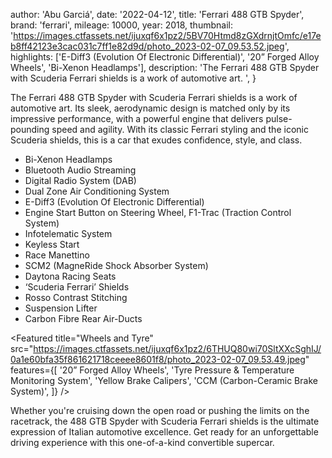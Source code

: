 
  author: 'Abu Garciá',
  date: '2022-04-12',
  title: 'Ferrari 488 GTB Spyder',
  brand: 'ferrari',
  mileage: 10000,
  year: 2018,
  thumbnail: 'https://images.ctfassets.net/ijuxqf6x1pz2/5BV70Htmd8zGXdrnjtOmfc/e17eb8ff42123e3cac031c7ff1e82d9d/photo_2023-02-07_09.53.52.jpeg',
  highlights: ['E-Diff3 (Evolution Of Electronic Differential)', '20” Forged Alloy Wheels', 'Bi-Xenon Headlamps'],
  description:
    'The Ferrari 488 GTB Spyder with Scuderia Ferrari shields is a work of automotive art. ',
}


The Ferrari 488 GTB Spyder with Scuderia Ferrari shields is a work of automotive art.
Its sleek, aerodynamic design is matched only by its impressive performance, with a powerful engine that delivers pulse-pounding speed and agility.
With its classic Ferrari styling and the iconic Scuderia shields, this is a car that exudes confidence, style, and class. 

- Bi-Xenon Headlamps
- Bluetooth Audio Streaming
- Digital Radio System (DAB)
- Dual Zone Air Conditioning System
- E-Diff3 (Evolution Of Electronic Differential)
- Engine Start Button on Steering Wheel, F1-Trac (Traction Control System)
- Infotelematic System
- Keyless Start
- Race Manettino
- SCM2 (MagneRide Shock Absorber System)
- Daytona Racing Seats
- ‘Scuderia Ferrari’ Shields
- Rosso Contrast Stitching
- Suspension Lifter
- Carbon Fibre Rear Air-Ducts

<Featured
  title="Wheels and Tyre"
  src="https://images.ctfassets.net/ijuxqf6x1pz2/6THUQ80wi70SltXXcSghIJ/0a1e60bfa35f861621718ceeee8601f8/photo_2023-02-07_09.53.49.jpeg"
  features={[
    '20” Forged Alloy Wheels',
    'Tyre Pressure & Temperature Monitoring System',
    'Yellow Brake Calipers',
    'CCM (Carbon-Ceramic Brake System)',
  ]}
/>

Whether you're cruising down the open road or pushing the limits on the racetrack, the 488 GTB Spyder with Scuderia Ferrari shields is the ultimate expression of Italian automotive excellence.
Get ready for an unforgettable driving experience with this one-of-a-kind convertible supercar.